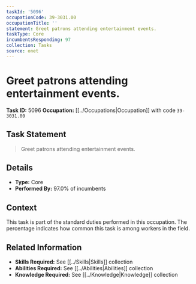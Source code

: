 ```yaml
---
taskId: '5096'
occupationCode: 39-3031.00
occupationTitle: ''
statement: Greet patrons attending entertainment events.
taskType: Core
incumbentsResponding: 97
collection: Tasks
source: onet
---
```

# Greet patrons attending entertainment events.

**Task ID:** 5096
**Occupation:** [[../Occupations|Occupation]] with code `39-3031.00`

## Task Statement

> Greet patrons attending entertainment events.

## Details

- **Type:** Core
- **Performed By:** 97.0% of incumbents

## Context

This task is part of the standard duties performed in this occupation. The percentage indicates how common this task is among workers in the field.

## Related Information

- **Skills Required:** See [[../Skills|Skills]] collection
- **Abilities Required:** See [[../Abilities|Abilities]] collection
- **Knowledge Required:** See [[../Knowledge|Knowledge]] collection
